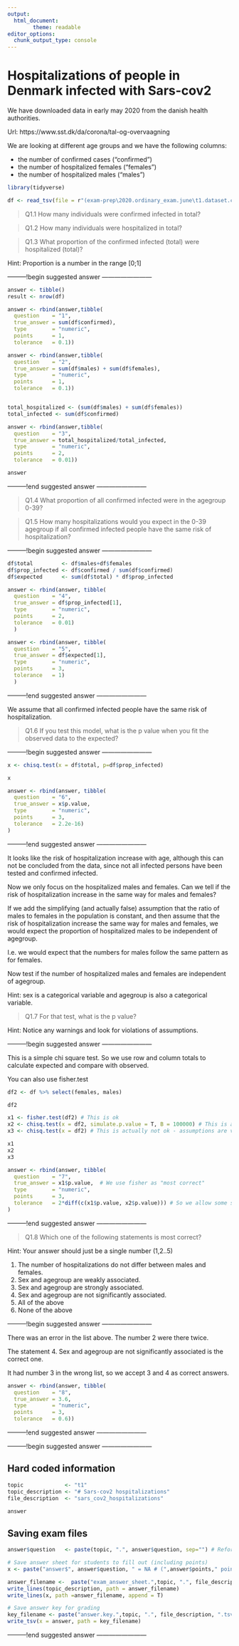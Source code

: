 ```yaml
---
output:
  html_document:
        theme: readable
editor_options: 
  chunk_output_type: console
---
```


# Hospitalizations of people in Denmark infected with Sars-cov2

We have downloaded data in early may 2020 from the danish health authorities.

Url: https://www.sst.dk/da/corona/tal-og-overvaagning

We are looking at different age groups and we have the following columns:

 * the number of confirmed cases ("confirmed")
 * the number of hospitalized females ("females")
 * the number of hospitalized males ("males")


```r

library(tidyverse)

df <- read_tsv(file = r"(exam-prep\2020.ordinary_exam.june\t1.dataset.corona_data.20200503.tsv)")

```

>Q1.1 How many individuals were confirmed infected in total?

>Q1.2 How many individuals were hospitalized in total?

>Q1.3 What proportion of the confirmed infected (total) were hospitalized (total)?

Hint: Proportion is a number in the range [0;1]

---------!begin suggested answer ------------------------
```r
answer <- tibble()
result <- nrow(df)

answer <- rbind(answer,tibble(
  question    = "1", 
  true_answer = sum(df$confirmed), 
  type        = "numeric",
  points      = 1,
  tolerance   = 0.1))

answer <- rbind(answer,tibble(
  question    = "2", 
  true_answer = sum(df$males) + sum(df$females), 
  type        = "numeric",
  points      = 1,
  tolerance   = 0.1))


total_hospitalized <- (sum(df$males) + sum(df$females))
total_infected <- sum(df$confirmed)

answer <- rbind(answer,tibble(
  question    = "3", 
  true_answer = total_hospitalized/total_infected, 
  type        = "numeric",
  points      = 2,
  tolerance   = 0.01))

answer

```
---------!end suggested answer ------------------------

>Q1.4 What proportion of all confirmed infected were in the agegroup 0-39?

>Q1.5 How many hospitalizations would you expect in the 0-39 agegroup if all confirmed infected people have the same risk of hospitalization?

---------!begin suggested answer ------------------------

```r

df$total         <- df$males+df$females
df$prop_infected <- df$confirmed / sum(df$confirmed)
df$expected      <- sum(df$total) * df$prop_infected

answer <- rbind(answer, tibble(
  question    = "4", 
  true_answer = df$prop_infected[1], 
  type        = "numeric",
  points      = 2,
  tolerance   = 0.01)
  )

answer <- rbind(answer, tibble(
  question    = "5", 
  true_answer = df$expected[1], 
  type        = "numeric",
  points      = 3,
  tolerance   = 1)
  )


```

---------!end suggested answer ------------------------

We assume that all confirmed infected people have the same risk of hospitalization.

>Q1.6 If you test this model, what is the p value when you fit the observed data to the expected?

---------!begin suggested answer ------------------------

```r

x <- chisq.test(x = df$total, p=df$prop_infected)

x

answer <- rbind(answer, tibble(
  question    = "6", 
  true_answer = x$p.value, 
  type        = "numeric",
  points      = 3,
  tolerance   = 2.2e-16)
)


```

---------!end suggested answer ------------------------

It looks like the risk of hospitalization increase with age, although this can not be concluded from the data, since not all infected persons have been tested and confirmed infected. 

Now we only focus on the hospitalized males and females. Can we tell if the risk of hospitalization increase in the same way for males and females?

If we add the simplifying (and actually false) assumption that the ratio of males to females in the population is constant, and then assume that the risk of hospitalization increase the same way for males and females, we would expect the proportion of hospitalized males to be independent of agegroup.

I.e. we would expect that the numbers for males follow the same pattern as for females.

Now test if the number of hospitalized males and females are independent of agegroup.

Hint: sex is a categorical variable and agegroup is also a categorical variable.

>Q1.7 For that test, what is the p value?

Hint: Notice any warnings and look for violations of assumptions.

---------!begin suggested answer ------------------------

This is a simple chi square test. So we use row and column totals to calculate expected and compare with observed.

You can also use fisher.test

```r

df2 <- df %>% select(females, males)

df2

x1 <- fisher.test(df2) # This is ok
x2 <- chisq.test(x = df2, simulate.p.value = T, B = 100000) # This is also ok
x3 <- chisq.test(x = df2) # This is actually not ok - assumptions are violated

x1
x2
x3

answer <- rbind(answer, tibble(
  question    = "7", 
  true_answer = x1$p.value,  # We use fisher as "most correct"
  type        = "numeric",
  points      = 3,
  tolerance   = 2*diff(c(x1$p.value, x2$p.value))) # So we allow some slack around the p value
)

```

---------!end suggested answer ------------------------

>Q1.8  Which one of the following statements is most correct?

Hint: Your answer should just be a single number (1,2..5)

1. The number of hospitalizations do not differ between males and females.
2. Sex and agegroup are weakly associated.
3. Sex and agegroup are strongly associated.
4. Sex and agegroup are not significantly associated.
5. All of the above
6. None of the above

---------!begin suggested answer ------------------------

There was an error in the list above. The number 2 were there twice.

The statement 4. Sex and agegroup are not significantly associated is the correct one.

It had number 3 in the wrong list, so we accept 3 and 4 as correct answers.

```r

answer <- rbind(answer, tibble(
  question    = "8", 
  true_answer = 3.6,
  type        = "numeric",
  points      = 3,
  tolerance   = 0.6))

```

---------!end suggested answer ------------------------


---------!begin suggested answer ------------------------

## Hard coded information

```r

topic             <- "t1"
topic_description <- "# Sars-cov2 hospitalizations"
file_description  <- "sars_cov2_hospitalizations"

answer


```

## Saving exam files

```r

answer$question   <- paste(topic, ".", answer$question, sep="") # Reformat column

# Save answer sheet for students to fill out (including points)
x <- paste("answer$", answer$question, " = NA # (",answer$points," points)",sep="")

answer_filename <-  paste("exam_answer_sheet.",topic, ".", file_description, ".txt", sep="")
write_lines(topic_description, path = answer_filename)
write_lines(x, path =answer_filename, append = T)

# Save answer key for grading
key_filename <- paste("answer.key.",topic, ".", file_description, ".tsv", sep="")
write_tsv(x = answer, path = key_filename)

```

---------!end suggested answer ------------------------

